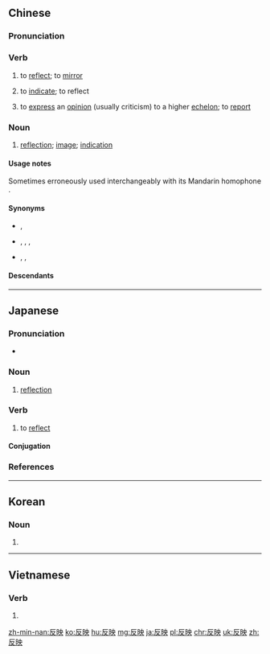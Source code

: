 ==Chinese==
{{zh-forms}}

===Pronunciation===
{{zh-pron
|m=fǎnyìng
|c=faan2 jing2
|h=pfs=fán-yang
|md=huāng-ióng
|mn=hoán-èng
|w=2fe in
|cat=v,n
}}

===Verb===
{{zh-verb}}

# {{lb|zh|literally}} to [[reflect]]; to [[mirror]]
# {{lb|zh|figuratively}} to [[indicate]]; to reflect
#: {{zh-x|它 從 根本 上 反映 的 是 對 公共 利益 的 漠視 和 輕慢。|ref=2011-09-29, ''Southern Rural News'', [http://nf.nfdaily.cn/nfbcb/content/2011-09/29/content_30655845.htm “搓板路”反映的是对公共利益的漠视和轻慢]|It essentially '''reflects''' the indifference to and disregard for public interest.}}
# to [[express]] an [[opinion]] (usually criticism) to a higher [[echelon]]; to [[report]]

===Noun===
{{zh-noun}}

# [[reflection]]; [[image]]; [[indication]]

====Usage notes====
Sometimes erroneously used interchangeably with its Mandarin homophone {{zh-l|反應}}.

====Synonyms====
* {{sense|to reflect}} {{zh-l|反照}}, {{zh-l|反射}}
* {{sense|to indicate}} {{zh-l|表明}}, {{zh-l|顯示}}, {{zh-l|說明}}, {{zh-l|體現}}
* {{sense|to report}} {{zh-l|報告}}, {{zh-l|轉達}}, {{zh-l|稟告}}

====Descendants====
{{CJKV||はんえい|반영|phản ánh}}

{{zh-cat|Elementary}}

----

==Japanese==
{{ja-kanjitab|はん|えい|yomi=o}}

===Pronunciation===
* {{ja-pron|yomi=o|はんえい|acc=0|acc_ref=NHK}}

===Noun===
{{ja-noun|はんえい}}

# [[reflection]]

===Verb===
{{ja-verb-suru|はんえい}}

# to [[reflect]]

====Conjugation====
{{ja-suru|はんえい}}

===References===
<references/>

----

==Korean==
{{ko-hanjatab}}

===Noun===
{{ko-noun|hj|hangeul=반영}}

# {{hanja form of|반영|reflection}}

----

==Vietnamese==
{{vi-hantutab}}

===Verb===
{{vi-verb|sc=Hani}}

# {{han tu form of|phản ánh|to reflect}}

[[zh-min-nan:反映]]
[[ko:反映]]
[[hu:反映]]
[[mg:反映]]
[[ja:反映]]
[[pl:反映]]
[[chr:反映]]
[[uk:反映]]
[[zh:反映]]